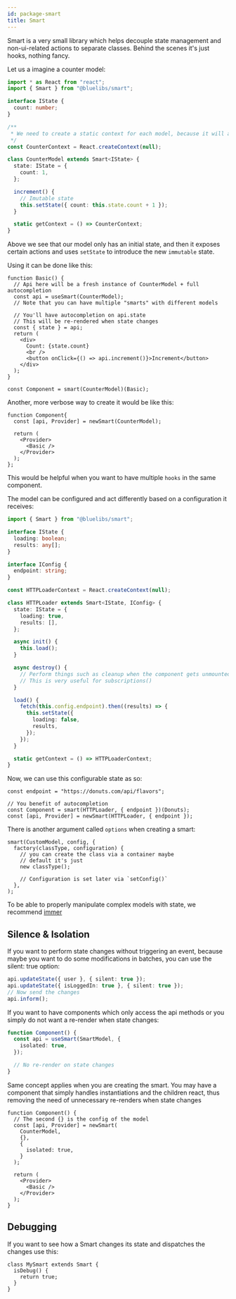 ```yaml
---
id: package-smart
title: Smart
---
```



<PackageHeader version="1.0.0" packageName="smart"  />

Smart is a very small library which helps decouple state management and non-ui-related actions to separate classes. Behind the scenes it's just hooks, nothing fancy.

Let us a imagine a counter model:

```ts
import * as React from "react";
import { Smart } from "@bluelibs/smart";

interface IState {
  count: number;
}

/**
 * We need to create a static context for each model, because it will allow us to use multiple smart models * together and we must have a way to differentiate them
 */
const CounterContext = React.createContext(null);

class CounterModel extends Smart<IState> {
  state: IState = {
    count: 1,
  };

  increment() {
    // Imutable state
    this.setState({ count: this.state.count + 1 });
  }

  static getContext = () => CounterContext;
}
```

Above we see that our model only has an initial state, and then it exposes certain actions and uses `setState` to introduce the new `immutable` state.

Using it can be done like this:

```tsx
function Basic() {
  // Api here will be a fresh instance of CounterModel + full autocompletion
  const api = useSmart(CounterModel);
  // Note that you can have multiple "smarts" with different models

  // You'll have autocompletion on api.state
  // This will be re-rendered when state changes
  const { state } = api;
  return (
    <div>
      Count: {state.count}
      <br />
      <button onClick={() => api.increment()}>Increment</button>
    </div>
  );
}

const Component = smart(CounterModel)(Basic);
```

Another, more verbose way to create it would be like this:

```tsx
function Component{
  const [api, Provider] = newSmart(CounterModel);

  return (
    <Provider>
      <Basic />
    </Provider>
  );
};
```

This would be helpful when you want to have multiple `hooks` in the same component.

The model can be configured and act differently based on a configuration it receives:

```ts
import { Smart } from "@bluelibs/smart";

interface IState {
  loading: boolean;
  results: any[];
}

interface IConfig {
  endpoint: string;
}

const HTTPLoaderContext = React.createContext(null);

class HTTPLoader extends Smart<IState, IConfig> {
  state: IState = {
    loading: true,
    results: [],
  };

  async init() {
    this.load();
  }

  async destroy() {
    // Perform things such as cleanup when the component gets unmounted
    // This is very useful for subscriptions()
  }

  load() {
    fetch(this.config.endpoint).then((results) => {
      this.setState({
        loading: false,
        results,
      });
    });
  }

  static getContext = () => HTTPLoaderContext;
}
```

Now, we can use this configurable state as so:

```tsx
const endpoint = "https://donuts.com/api/flavors";

// You benefit of autocompletion
const Component = smart(HTTPLoader, { endpoint })(Donuts);
const [api, Provider] = newSmart(HTTPLoader, { endpoint });
```

There is another argument called `options` when creating a smart:

```tsx
smart(CustomModel, config, {
  factory(classType, configuration) {
    // you can create the class via a container maybe
    // default it's just
    new classType();

    // Configuration is set later via `setConfig()`
  },
);
```

To be able to properly manipulate complex models with state, we recommend [immer](https://immerjs.github.io/immer/docs/introduction)

## Silence & Isolation

If you want to perform state changes without triggering an event, because maybe you want to do some modifications in batches, you can use the silent: true option:

```ts
api.updateState({ user }, { silent: true });
api.updateState({ isLoggedIn: true }, { silent: true });
// Now send the changes
api.inform();
```

If you want to have components which only access the api methods or you simply do not want a re-render when state changes:

```ts
function Component() {
  const api = useSmart(SmartModel, {
    isolated: true,
  });

  // No re-render on state changes
}
```

Same concept applies when you are creating the smart. You may have a component that simply handles instantiations and the children react, thus removing the need of unnecessary re-renders when state changes

```tsx
function Component() {
  // The second {} is the config of the model
  const [api, Provider] = newSmart(
    CounterModel,
    {},
    {
      isolated: true,
    }
  );

  return (
    <Provider>
      <Basic />
    </Provider>
  );
}
```

## Debugging

If you want to see how a Smart changes its state and dispatches the changes use this:

```tsx
class MySmart extends Smart {
  isDebug() {
    return true;
  }
}
```
